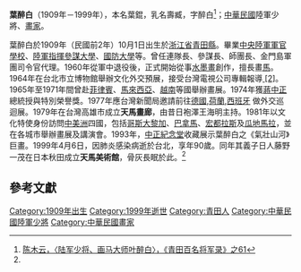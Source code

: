 '''葉醉白'''（1909年－1999年），本名葉錕，乳名壽臧，字醉白<ref name="青田百名將軍錄">[http://qtcmy.blog.163.com/blog/static/935643202012101475924385/ 陈木云，〈陆军少将、画马大师叶醉白〉，《青田百名将军录》之61]{{dead link|date=2018年4月 |bot=InternetArchiveBot |fix-attempted=yes }}</ref>；[[中華民國|中華民國]]陸軍少將、[[畫家|畫家]]。

葉醉白於1909年（民國前2年）10月1日出生於[[浙江省|浙江省]][[青田縣|青田縣]]。畢業[[中央陸軍軍官學校|中央陸軍軍官學校]]、[[陸軍指揮參謀大學|陸軍指揮參謀大學]]、[[國防大學|國防大學]]等。曾任連隊長、參謀長、師團長、金門島軍團司令官代理。1960年從軍中退役後，正式開始從事[[水墨畫|水墨畫]]創作，擅長畫[[馬|馬]]。1964年在台北市立博物館舉辦文化外交預展，接受台灣電視公司專輯報導[http://www.ttv.com.tw/news/tdcm/viewnews.asp?news=0112495 {{Wayback|url=http://www.ttv.com.tw/news/tdcm/viewnews.asp?news=0112495 |date=20170313042033 }} <nowiki>[2]</nowiki>]。1965年至1971年間曾赴[[菲律賓|菲律賓]]、[[馬來西亞|馬來西亞]]、[[越南|越南]]等國舉辦畫展。1974年獲[[蔣中正|蔣中正]]總統授與特別榮譽獎。1977年應台灣新聞局邀請前往[[德國|德國]],[[荷蘭|荷蘭]],[[西班牙|西班牙]] 做外交巡迴展。1979年在台灣高雄市成立'''天馬畫廊'''，由昔日袍澤王海明主持。1981年以文化特使身份訪問[[中美洲|中美洲]]四國，包括[[哥斯大黎加|哥斯大黎加]]、[[巴拿馬|巴拿馬]]、[[宏都拉斯|宏都拉斯]]及[[瓜地馬拉|瓜地馬拉]]，並在各城市舉辦畫展及講演會。1993年，[[中正紀念堂|中正紀念堂]]收藏展示葉醉白之《氣壯山河》巨畫。1999年4月6日，因肺炎感染病逝於台北，享年90歲。同年其義子日人藤野一茂在日本秋田成立'''天馬美術館'''，骨灰長眠於此。<ref name="青田百名將軍錄"/>

==參考文獻==
{{reflist}}

[[Category:1909年出生|Category:1909年出生]]
[[Category:1999年逝世|Category:1999年逝世]]
[[Category:青田人|Category:青田人]]
[[Category:中華民國陸軍少將|Category:中華民國陸軍少將]]
[[Category:中華民國畫家|Category:中華民國畫家]]